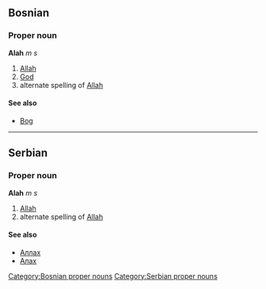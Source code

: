 ==Bosnian==
===Proper noun===
'''Alah''' ''m s''
#[[Allah]]
#[[God]]
#alternate spelling of [[Allah]]
====See also====
*[[Bog]]
[[Category:Bosnian proper nouns]]

----

==Serbian==
===Proper noun===
'''Alah''' ''m s''
#[[Allah]]
#alternate spelling of [[Allah]]
====See also====
*[[Аллах]]
*[[Алах]]
[[Category:Serbian proper nouns]]